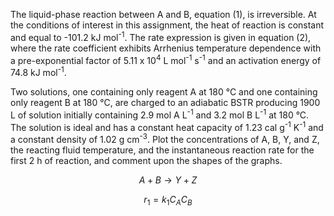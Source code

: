 The liquid-phase reaction between A and B, equation (1), is irreversible. At the conditions of interest in this assignment, the heat of reaction is constant and equal to -101.2 kJ mol^-1^. The rate expression is given in equation (2), where the rate coefficient exhibits Arrhenius temperature dependence with a pre-exponential factor of 5.11 x 10^4^ L mol^-1^ s^-1^ and an activation energy of 74.8 kJ mol^-1^.

Two solutions, one containing only reagent A at 180 °C and one containing only reagent B at 180 °C, are charged to an adiabatic BSTR producing 1900 L of solution initially containing 2.9 mol A L^-1^ and 3.2 mol B L^-1^ at 180 °C. The solution is ideal and has a constant heat capacity of 1.23 cal g^-1^ K^-1^ and a constant density of 1.02 g cm^-3^. Plot the concentrations of A, B, Y, and Z, the reacting fluid temperature, and the instantaneous reaction rate for the first 2 h of reaction, and comment upon the shapes of the graphs.

$$
A + B \rightarrow Y + Z \tag{1}
$$

$$
r_1 = k_1C_AC_B \tag{2}
$$